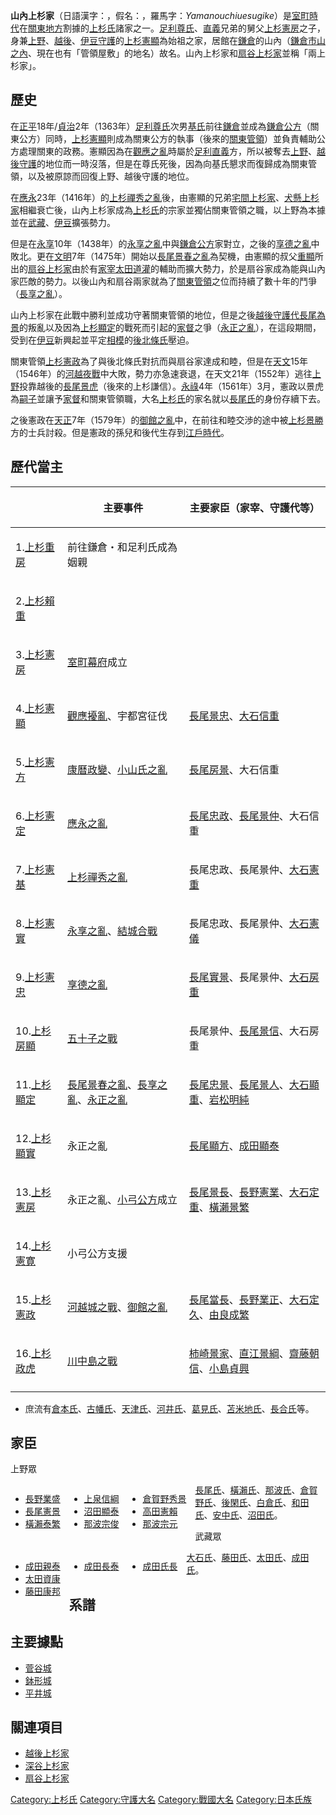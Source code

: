 '''山內上杉家'''（日語漢字：{{lang|ja|山内上杉家}}，假名：{{lang|ja|やまのうちうえすぎけ}}，羅馬字：''Yamanouchiuesugike''）是[[室町時代|室町時代]]在[[關東地方|關東地方]]割據的[[上杉氏|上杉氏]]諸家之一。[[足利尊氏|足利尊氏]]、[[足利直義|直義]]兄弟的舅父[[上杉憲房_(南北朝時代)|上杉憲房]]之子，身兼[[上野|上野]]、[[越後|越後]]、[[伊豆|伊豆]][[守護|守護]]的[[上杉憲顯|上杉憲顯]]為始祖之家，居館在[[鎌倉|鎌倉]]的山內（[[鎌倉市|鎌倉市]][[山之內_(鎌倉市)|山之內]]、現在也有「管領屋敷」的地名）故名。山內上杉家和[[扇谷上杉家|扇谷上杉家]]並稱「兩上杉家」。

== 歷史 ==
在[[正平_(後村上天皇)|正平]]18年/[[貞治|貞治]]2年（1363年）[[足利尊氏|足利尊氏]]次男[[足利基氏|基氏]]前往[[鎌倉|鎌倉]]並成為[[鎌倉公方|鎌倉公方]]（關東公方）同時，[[上杉憲顯|上杉憲顯]]則成為關東公方的執事（後來的[[關東管領|關東管領]]）並負責輔助公方處理關東的政務。憲顯因為在[[觀應之亂|觀應之亂]]時屬於[[足利直義|足利直義]]方，所以被奪去[[上野|上野]]、[[越後|越後]][[守護|守護]]的地位而一時沒落，但是在尊氏死後，因為向基氏懇求而復歸成為關東管領，以及被原諒而回復上野、越後守護的地位。

在[[應永|應永]]23年（1416年）的[[上杉禪秀之亂|上杉禪秀之亂]]後，由憲顯的兄弟[[宅間上杉家|宅間上杉家]]、[[犬懸上杉家|犬懸上杉家]]相繼衰亡後，山內上杉家成為[[上杉氏|上杉氏]]的宗家並獨佔關東管領之職，以上野為本據並在[[武藏|武藏]]、[[伊豆|伊豆]]擴張勢力。

但是在[[永享|永享]]10年（1438年）的[[永享之亂|永享之亂]]中與[[鎌倉公方|鎌倉公方]]家對立，之後的[[享德之亂|享德之亂]]中敗北。更在[[文明_(後土御門天皇)|文明]]7年（1475年）開始以[[長尾景春之亂|長尾景春之亂]]為契機，由憲顯的叔父[[上杉重顯|重顯]]所出的[[扇谷上杉家|扇谷上杉家]]由於有[[家宰|家宰]][[太田道灌|太田道灌]]的輔助而擴大勢力，於是扇谷家成為能與山內家匹敵的勢力。以後山內和扇谷兩家就為了[[關東管領|關東管領]]之位而持續了數十年的鬥爭（[[長享之亂|長享之亂]]）。

山內上杉家在此戰中勝利並成功守著關東管領的地位，但是之後[[越後|越後]][[守護代|守護代]][[長尾為景|長尾為景]]的叛亂以及因為[[上杉顯定|上杉顯定]]的戰死而引起的[[家督|家督]]之爭（[[永正之亂|永正之亂]]），在這段期間，受到在[[伊豆|伊豆]]新興起並平定[[相模|相模]]的[[後北條氏|後北條氏]]壓迫。

關東管領[[上杉憲政|上杉憲政]]為了與後北條氏對抗而與扇谷家達成和睦，但是在[[天文_(後奈良天皇)|天文]]15年（1546年）的[[河越夜戰|河越夜戰]]中大敗，勢力亦急速衰退，在天文21年（1552年）逃往[[上野|上野]]投靠越後的[[長尾景虎|長尾景虎]]（後來的上杉謙信）。[[永祿|永祿]]4年（1561年）3月，憲政以景虎為[[嗣子|嗣子]]並讓予[[家督|家督]]和關東管領職，大名[[上杉氏|上杉氏]]的家名就以[[長尾氏|長尾氏]]的身份存續下去。

之後憲政在[[天正_(日本)|天正]]7年（1579年）的[[御館之亂|御館之亂]]中，在前往和睦交渉的途中被[[上杉景勝|上杉景勝]]方的士兵討殺。但是憲政的孫兒和後代生存到[[江戶時代|江戶時代]]。

== 歷代當主 ==
{| class="wikitable"
|-
!
!主要事件
!主要家臣（家宰、守護代等）
|-
|1.[[上杉重房|上杉重房]]
|前往鎌倉・和足利氏成為姻親
|
|-
|2.[[上杉賴重|上杉賴重]]
|
|
|-
|3.[[上杉憲房_(南北朝時代)|上杉憲房]]
|[[室町幕府|室町幕府]]成立
|
|-
|4.[[上杉憲顯|上杉憲顯]]
|[[觀應擾亂|觀應擾亂]]、宇都宮征伐
|[[長尾景忠|長尾景忠]]、[[大石信重|大石信重]]
|-
|5.[[上杉憲方|上杉憲方]]
|[[康曆政變|康曆政變]]、[[小山氏之亂|小山氏之亂]]
|[[長尾房景|長尾房景]]、大石信重
|-
|6.[[上杉憲定|上杉憲定]]
|[[應永之亂|應永之亂]]
|[[長尾忠政|長尾忠政]]、[[長尾景仲|長尾景仲]]、大石信重
|-
|7.[[上杉憲基|上杉憲基]]
|[[上杉禪秀之亂|上杉禪秀之亂]]
|長尾忠政、長尾景仲、[[大石憲重|大石憲重]]
|-
|8.[[上杉憲實|上杉憲實]]
|[[永享之亂|永享之亂]]、[[結城合戰|結城合戰]]
|長尾忠政、長尾景仲、[[大石憲儀|大石憲儀]]

|-
|9.[[上杉憲忠|上杉憲忠]]
|[[享德之亂|享德之亂]]
|[[長尾實景|長尾實景]]、長尾景仲、[[大石房重|大石房重]]
|-
|10.[[上杉房顯|上杉房顯]]
|[[五十子之戰|五十子之戰]]
|長尾景仲、[[長尾景信|長尾景信]]、大石房重
|-
|11.[[上杉顯定|上杉顯定]]
|[[長尾景春之亂|長尾景春之亂]]、[[長享之亂|長享之亂]]、[[永正之亂|永正之亂]]
|[[長尾忠景|長尾忠景]]、[[長尾景人|長尾景人]]、[[大石顯重|大石顯重]]、[[岩松明純|岩松明純]]
|-
|12.[[上杉顯實|上杉顯實]]
|永正之亂
|[[長尾顯方|長尾顯方]]、[[成田顯泰|成田顯泰]]
|-
|13.[[上杉憲房_(戰國時代)|上杉憲房]]
|永正之亂、[[小弓公方|小弓公方]]成立
|[[長尾景長|長尾景長]]、[[長野憲業|長野憲業]]、[[大石定重|大石定重]]、[[橫瀨景繁|橫瀨景繁]]
|-
|14.[[上杉憲寛|上杉憲寛]]
|小弓公方支援
|
|-
|15.[[上杉憲政|上杉憲政]]
|[[河越城之戰|河越城之戰]]、[[御館之亂|御館之亂]]
|[[長尾當長|長尾當長]]、[[長野業正|長野業正]]、[[大石定久|大石定久]]、[[由良成繁|由良成繁]]
|-
|16.[[上杉謙信|上杉政虎]]
|[[川中島之戰|川中島之戰]]
|[[柿崎景家|柿崎景家]]、[[直江景綱|直江景綱]]、[[齋藤朝信|齋藤朝信]]、[[小島貞興|小島貞興]]
|-
|}

*庶流有[[倉本氏|倉本氏]]、[[古幡氏|古幡氏]]、[[天津氏|天津氏]]、[[河井氏|河井氏]]、[[葛見氏|葛見氏]]、[[苫米地氏|苫米地氏]]、[[長合氏|長合氏]]等。

== 家臣 ==
;上野眾
<div style="float: left; vertical-align: top; white-space: nowrap; margin-right: 1em;">
*[[長野業盛|長野業盛]]
*[[長尾憲景|長尾憲景]]
*[[橫瀨泰繁|橫瀨泰繁]]

</div><div style="float: left; vertical-align: top; white-space: nowrap; margin-right: 1em;">
*[[上泉信綱|上泉信綱]]
*[[沼田顯泰|沼田顯泰]]
*[[那波宗俊|那波宗俊]]
</div><div style="float: left; vertical-align: top; white-space: nowrap; margin-right: 1em;">
*[[倉賀野秀景|倉賀野秀景]]
*[[高田憲賴|高田憲賴]]
*[[那波宗元|那波宗元]]

</div>{{Clear|left}}

[[長尾氏|長尾氏]]、[[橫瀨氏|橫瀨氏]]、[[那波氏|那波氏]]、[[倉賀野氏|倉賀野氏]]、[[後閑氏|後閑氏]]、[[白倉氏|白倉氏]]、[[和田氏|和田氏]]、[[安中氏|安中氏]]、[[沼田氏|沼田氏]]。

;武藏眾
<div style="float: left; vertical-align: top; white-space: nowrap; margin-right: 1em;">
*[[成田親泰|成田親泰]]
*[[太田資康|太田資康]]
*[[藤田康邦|藤田康邦]]
</div><div style="float: left; vertical-align: top; white-space: nowrap; margin-right: 1em;">
*[[成田長泰|成田長泰]]
</div><div style="float: left; vertical-align: top; white-space: nowrap; margin-right: 1em;">
*[[成田氏長|成田氏長]]
</div>{{Clear|left}}
[[大石氏|大石氏]]、[[藤田氏|藤田氏]]、[[太田氏|太田氏]]、[[成田氏|成田氏]]。

== 系譜 ==
{{Main|上杉氏#系圖}}

== 主要據點 ==
*[[菅谷館|菅谷城]]
*[[鉢形城|鉢形城]]
*[[平井城|平井城]]

== 關連項目 ==
*[[上杉氏#越後守護上杉家|越後上杉家]]
*[[深谷上杉家|深谷上杉家]]
*[[扇谷上杉家|扇谷上杉家]]

[[Category:上杉氏|Category:上杉氏]]
[[Category:守護大名|Category:守護大名]]
[[Category:戰國大名|Category:戰國大名]]
[[Category:日本氏族|Category:日本氏族]]